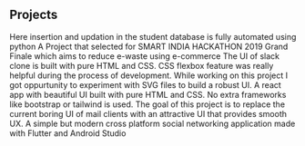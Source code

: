 ## Projects

<ProjectCard title="Student Information System" link="https://github.com/aswin4400/StudentInfoSys" bg="linear-gradient(to right, #D4145A 0%, #FBB03B 100%)">
Here insertion and updation in the student database is fully automated using python  
</ProjectCard>

<ProjectCard title="E-Waste Management" link="https://github.com/aswin4400/ewaste_backend" bg="linear-gradient(to right, #D4145D 0%, #FBB03C 100%)">
A Project that selected for SMART INDIA HACKATHON 2019 Grand Finale which aims to reduce e-waste using e-commerce 
</ProjectCard>

<ProjectCard title="Slack Clone" link="https://github.com/aswin4400/slack_clone" bg="linear-gradient(to right, #D4145D 0%, #FBB03C 100%)">
The UI of slack clone is built with pure HTML and CSS. CSS flexbox feature was really helpful during the process of development. While working on this project I got oppurtunity to experiment with SVG files to build a robust UI.
</ProjectCard>

<ProjectCard title="A Modern e-mail client " link="https://github.com/aswin4400/ModernMailInterface" bg="linear-gradient(to right, #D4145D 0%, #FBB03C 100%)">
A react app with beautiful UI built with pure HTML and CSS. No extra frameworks like bootstrap or tailwind is used. 
The goal of this project is to replace the current boring UI of mail clients with an attractive UI that provides smooth UX.
</ProjectCard>

<ProjectCard title="Mobile Social Networking App" link="https://github.com/aswin4400/FlutterSocialNetworkingApp" bg="linear-gradient(to right, #D4145D 0%, #FBB03C 100%)">
A simple but modern cross platform social networking application made with Flutter and Android Studio 
</ProjectCard>